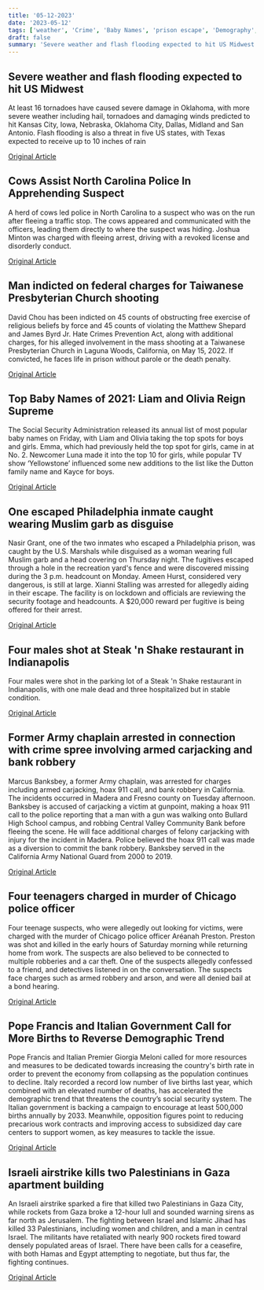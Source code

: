 ```yaml
---
title: '05-12-2023'
date: '2023-05-12'
tags: ['weather', 'Crime', 'Baby Names', 'prison escape', 'Demography', 'Gaza-Israel conflict']
draft: false
summary: 'Severe weather and flash flooding expected to hit US Midwest...'
---
```


## Severe weather and flash flooding expected to hit US Midwest
At least 16 tornadoes have caused severe damage in Oklahoma, with more severe weather including hail, tornadoes and damaging winds predicted to hit Kansas City, Iowa, Nebraska, Oklahoma City, Dallas, Midland and San Antonio. Flash flooding is also a threat in five US states, with Texas expected to receive up to 10 inches of rain

[Original Article](https://abcnews.go.com/US/tornado-outbreak-hits-americas-heartland-forecast/story?id=99277162)

## Cows Assist North Carolina Police In Apprehending Suspect
A herd of cows led police in North Carolina to a suspect who was on the run after fleeing a traffic stop. The cows appeared and communicated with the officers, leading them directly to where the suspect was hiding. Joshua Minton was charged with fleeing arrest, driving with a revoked license and disorderly conduct.

[Original Article](https://abcnews.go.com/US/herd-cows-assist-police-locating-suspect-hoofed-remote/story?id=99277254)

## Man indicted on federal charges for Taiwanese Presbyterian Church shooting
David Chou has been indicted on 45 counts of obstructing free exercise of religious beliefs by force and 45 counts of violating the Matthew Shepard and James Byrd Jr. Hate Crimes Prevention Act, along with additional charges, for his alleged involvement in the mass shooting at a Taiwanese Presbyterian Church in Laguna Woods, California, on May 15, 2022. If convicted, he faces life in prison without parole or the death penalty.

[Original Article](https://abcnews.go.com/US/suspect-taiwanese-church-shooting-indicted-federal-hate-crime/story?id=99269245)

## Top Baby Names of 2021: Liam and Olivia Reign Supreme
The Social Security Administration released its annual list of most popular baby names on Friday, with Liam and Olivia taking the top spots for boys and girls. Emma, which had previously held the top spot for girls, came in at No. 2. Newcomer Luna made it into the top 10 for girls, while popular TV show ‘Yellowstone’ influenced some new additions to the list like the Dutton family name and Kayce for boys.

[Original Article](https://abcnews.go.com/Entertainment/wireStory/liam-olivia-continue-reign-atop-social-securitys-top-99281497)

## One escaped Philadelphia inmate caught wearing Muslim garb as disguise
Nasir Grant, one of the two inmates who escaped a Philadelphia prison, was caught by the U.S. Marshals while disguised as a woman wearing full Muslim garb and a head covering on Thursday night. The fugitives escaped through a hole in the recreation yard's fence and were discovered missing during the 3 p.m. headcount on Monday. Ameen Hurst, considered very dangerous, is still at large. Xianni Stalling was arrested for allegedly aiding in their escape. The facility is on lockdown and officials are reviewing the security footage and headcounts. A $20,000 reward per fugitive is being offered for their arrest.

[Original Article](https://abcnews.go.com/US/man-accused-multiple-murders-sought-philadelphia-jail-breach/story?id=99202559)

## Four males shot at Steak 'n Shake restaurant in Indianapolis
Four males were shot in the parking lot of a Steak 'n Shake restaurant in Indianapolis, with one male dead and three hospitalized but in stable condition.

[Original Article](https://abcnews.go.com/US/wireStory/1-dead-3-wounded-shooting-indianapolis-fast-food-99281779)

## Former Army chaplain arrested in connection with crime spree involving armed carjacking and bank robbery
Marcus Banksbey, a former Army chaplain, was arrested for charges including armed carjacking, hoax 911 call, and bank robbery in California. The incidents occurred in Madera and Fresno county on Tuesday afternoon. Banksbey is accused of carjacking a victim at gunpoint, making a hoax 911 call to the police reporting that a man with a gun was walking onto Bullard High School campus, and robbing Central Valley Community Bank before fleeing the scene. He will face additional charges of felony carjacking with injury for the incident in Madera. Police believed the hoax 911 call was made as a diversion to commit the bank robbery. Banksbey served in the California Army National Guard from 2000 to 2019. 

[Original Article](https://abcnews.go.com/US/california-man-arrested-crime-spree-involving-armed-carjacking/story?id=99258214)

## Four teenagers charged in murder of Chicago police officer
Four teenage suspects, who were allegedly out looking for victims, were charged with the murder of Chicago police officer Aréanah Preston. Preston was shot and killed in the early hours of Saturday morning while returning home from work. The suspects are also believed to be connected to multiple robberies and a car theft. One of the suspects allegedly confessed to a friend, and detectives listened in on the conversation. The suspects face charges such as armed robbery and arson, and were all denied bail at a bond hearing.

[Original Article](https://abcnews.go.com/US/4-teens-charged-murder-beloved-24-year-chicago/story?id=99225746)

## Pope Francis and Italian Government Call for More Births to Reverse Demographic Trend
Pope Francis and Italian Premier Giorgia Meloni called for more resources and measures to be dedicated towards increasing the country's birth rate in order to prevent the economy from collapsing as the population continues to decline. Italy recorded a record low number of live births last year, which combined with an elevated number of deaths, has accelerated the demographic trend that threatens the country’s social security system. The Italian government is backing a campaign to encourage at least 500,000 births annually by 2033. Meanwhile, opposition figures point to reducing precarious work contracts and improving access to subsidized day care centers to support women, as key measures to tackle the issue.

[Original Article](https://abcnews.go.com/Business/wireStory/pope-joins-meloni-urging-italians-kids-pets-99277457)

## Israeli airstrike kills two Palestinians in Gaza apartment building
An Israeli airstrike sparked a fire that killed two Palestinians in Gaza City, while rockets from Gaza broke a 12-hour lull and sounded warning sirens as far north as Jerusalem. The fighting between Israel and Islamic Jihad has killed 33 Palestinians, including women and children, and a man in central Israel. The militants have retaliated with nearly 900 rockets fired toward densely populated areas of Israel. There have been calls for a ceasefire, with both Hamas and Egypt attempting to negotiate, but thus far, the fighting continues. 

[Original Article](https://abcnews.go.com/International/wireStory/israeli-airstrikes-gaza-continue-hopes-cease-fire-grow-99276372)
